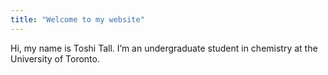 ---
title: "Welcome to my website"
---

Hi, my name is Toshi Tall. I'm an undergraduate student in chemistry at the University of Toronto.
